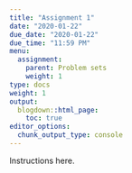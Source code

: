 ```yaml
---
title: "Assignment 1"
date: "2020-01-22"
due_date: "2020-01-22"
due_time: "11:59 PM"
menu:
  assignment:
    parent: Problem sets
    weight: 1
type: docs
weight: 1
output:
  blogdown::html_page:
    toc: true
editor_options: 
  chunk_output_type: console
---
```



Instructions here.
